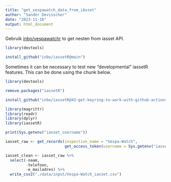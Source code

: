 ```yaml
---
title: "get_vespawatch_data_from_iAsset"
author: "Sander Devisscher"
date: "2023-11-16"
output: html_document
---
```

Gebruik [inbo/vespawatchr](https://github.com/inbo/iassetR) to get nesten 
from iasset API.

```r
library(devtools)

install_github("inbo/iassetR@main")
```

Sometimes it can be necessary to test new "developmental" iassetR features.
This can be done using the chunk below. 
```r
library(devtools)

remove.packages("iassetR")

install_github("inbo/iassetR@43-get-keyring-to-work-with-github-actions")
```

```r
library(magrittr)
library(readr)
library(dplyr)
library(iassetR)
```

```r
print(Sys.getenv("iasset_username"))
```

```r
iasset_raw <- get_records(inspection_name = "Vespa-Watch",
                          get_access_token(username = Sys.getenv("iasset_username")))
```

```r
iasset_clean <- iasset_raw %>% 
  select(-naam, 
         -telefoon,
         -e_mailadres) %>% 
  write_csv2("./data/input/Vespa-Watch_iasset.csv")
```

